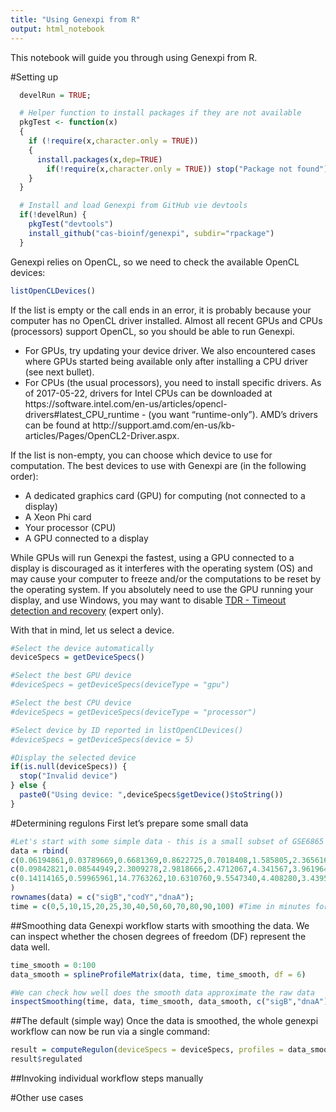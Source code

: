 ```yaml
---
title: "Using Genexpi from R"
output: html_notebook
---
```


This notebook will guide you through using Genexpi from R.

#Setting up
```r
  develRun = TRUE;

  # Helper function to install packages if they are not available
  pkgTest <- function(x)
  {
    if (!require(x,character.only = TRUE))
    {
      install.packages(x,dep=TRUE)
        if(!require(x,character.only = TRUE)) stop("Package not found")
    }
  }

  # Install and load Genexpi from GitHub vie devtools
  if(!develRun) {
    pkgTest("devtools")
    install_github("cas-bioinf/genexpi", subdir="rpackage")
  }

```


Genexpi relies on OpenCL, so we need to check the available OpenCL devices:

```r
listOpenCLDevices()
```
If the list is empty or the call ends in an error, it is probably because your computer has no OpenCL driver installed. Almost all recent GPUs and CPUs (processors) support OpenCL, so you should be able to run Genexpi.

* For GPUs, try updating your device driver. We also encountered cases where GPUs started being available only after installing a CPU driver (see next bullet).
* For CPUs (the usual processors), you need to install specific drivers. As of 2017-05-22, drivers for Intel CPUs can be downloaded at https://software.intel.com/en-us/articles/opencl-drivers#latest_CPU_runtime - (you want “runtime-only”). AMD’s drivers can be found at http://support.amd.com/en-us/kb-articles/Pages/OpenCL2-Driver.aspx.

If the list is non-empty, you can choose which device to use for computation. The best devices to use with Genexpi are (in the following order):

* A dedicated graphics card (GPU) for computing (not connected to a display)
* A Xeon Phi card
* Your processor (CPU)
* A GPU connected to a display

While GPUs will run Genexpi the fastest, using a GPU connected to a display is discouraged as it interferes with the operating system (OS) and may cause your computer to freeze and/or the computations to be reset by the operating system. If you absolutely need to use the GPU running your display, and use Windows, you may want to disable [TDR - Timeout detection and recovery](https://msdn.microsoft.com/en-us/library/windows/hardware/ff569918(v=vs.85).aspx) (expert only).

With that in mind, let us select a device.

```r
#Select the device automatically
deviceSpecs = getDeviceSpecs()

#Select the best GPU device
#deviceSpecs = getDeviceSpecs(deviceType = "gpu")

#Select the best CPU device
#deviceSpecs = getDeviceSpecs(deviceType = "processor")

#Select device by ID reported in listOpenCLDevices()
#deviceSpecs = getDeviceSpecs(device = 5)

#Display the selected device
if(is.null(deviceSpecs)) {
  stop("Invalid device")
} else {
  paste0("Using device: ",deviceSpecs$getDevice()$toString())
}
```


#Determining regulons
First let's prepare some small data
```r
#Let's start with some simple data - this is a small subset of GSE6865 (B. subtilis), rows correspond to genes, columns to time
data = rbind(
c(0.06194861,0.03789669,0.6681369,0.8622725,0.7018408,1.585805,2.365616,3.475488,11.206126,3.856296,2.245779,2.055110,1.884544,3.227050),
c(0.09842821,0.08544949,2.3009278,2.9818666,2.4712067,4.341567,3.961964,2.289791,2.375474,1.302439,1.501304,1.471427,1.932162,1.365298),
c(0.14114165,0.59965961,14.7763262,10.6310760,9.5547340,4.408280,3.439540,4.630653,2.886289,6.463053,5.845051,3.942787,4.463625,6.051177)
)
rownames(data) = c("sigB","codY","dnaA");
time = c(0,5,10,15,20,25,30,40,50,60,70,80,90,100) #Time in minutes for the individual samples
```

##Smoothing data
Genexpi workflow starts with smoothing the data. We can inspect whether the chosen degrees of freedom (DF) represent the data well.
```r
time_smooth = 0:100
data_smooth = splineProfileMatrix(data, time, time_smooth, df = 6)

#We can check how well does the smooth data approximate the raw data
inspectSmoothing(time, data, time_smooth, data_smooth, c("sigB","dnaA"))
```


##The default (simple way)
Once the data is smoothed, the whole genexpi workflow can now be run via a single command:
```r
result = computeRegulon(deviceSpecs = deviceSpecs, profiles = data_smooth, regulatorName = "sigB", regulonNames = c("codY", "dnaA"))
result$regulated
```



##Invoking individual workflow steps manually

#Other use cases

